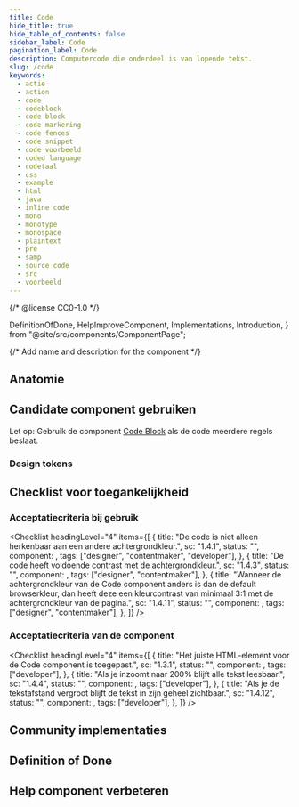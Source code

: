 ```yaml
---
title: Code
hide_title: true
hide_table_of_contents: false
sidebar_label: Code
pagination_label: Code
description: Computercode die onderdeel is van lopende tekst.
slug: /code
keywords:
  - actie
  - action
  - code
  - codeblock
  - code block
  - code markering
  - code fences
  - code snippet
  - code voorbeeld
  - coded language
  - codetaal
  - css
  - example
  - html
  - java
  - inline code
  - mono
  - monotype
  - monospace
  - plaintext
  - pre
  - samp
  - source code
  - src
  - voorbeeld
---
```


{/* @license CC0-1.0 */}

  DefinitionOfDone,
  HelpImproveComponent,
  Implementations,
  Introduction,
} from "@site/src/components/ComponentPage";

{/* Add name and description for the component */}


<Introduction component={component} headingLevel={1} description={description} />

<ComponentAliases component={component} />

## Anatomie

<ComponentAnatomy component={component} illustration={CodeIllustration} />

## Candidate component gebruiken

Let op: Gebruik de component [Code Block](/code-block) als de code meerdere regels beslaat.

### Design tokens

<DesignTokens tokens={tokens} />

<Markdown omitH1 headingLevel={3}>
  <Usage />
</Markdown>

## Checklist voor toegankelijkheid

<IntroGebruik />

### Acceptatiecriteria bij gebruik

<AcImplementatie />

<Checklist
  headingLevel="4"
  items={[
    {
      title: "De code is niet alleen herkenbaar aan een andere achtergrondkleur.",
      sc: "1.4.1",
      status: "",
      component: <Wcag141 />,
      tags: ["designer", "contentmaker", "developer"],
    },
    {
      title: "De code heeft voldoende contrast met de achtergrondkleur.",
      sc: "1.4.3",
      status: "",
      component: <Wcag143 />,
      tags: ["designer", "contentmaker"],
    },
    {
      title:
        "Wanneer de achtergrondkleur van de Code component anders is dan de default browserkleur, dan heeft deze een kleurcontrast van minimaal 3:1 met de achtergrondkleur van de pagina.",
      sc: "1.4.11",
      status: "",
      component: <Wcag1411 />,
      tags: ["designer", "contentmaker"],
    },
  ]}
/>

### Acceptatiecriteria van de component

<AcComponent />

<Checklist
  headingLevel="4"
  items={[
    {
      title: "Het juiste HTML-element voor de Code component is toegepast.",
      sc: "1.3.1",
      status: "",
      component: <Wcag131 />,
      tags: ["developer"],
    },
    {
      title: "Als je inzoomt naar 200% blijft alle tekst leesbaar.",
      sc: "1.4.4",
      status: "",
      component: <Wcag144 />,
      tags: ["developer"],
    },
    {
      title: "Als je de tekstafstand vergroot blijft de tekst in zijn geheel zichtbaar.",
      sc: "1.4.12",
      status: "",
      component: <Wcag1412 />,
      tags: ["developer"],
    },
  ]}
/>

## Community implementaties

<Implementations component={component} headingLevel={3} />

## Definition of Done

<DefinitionOfDone component={component} headingLevel={3} />

## Help component verbeteren

<HelpImproveComponent component={component} headingLevel={3} />
